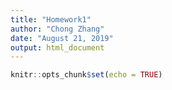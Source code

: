 ```yaml
---
title: "Homework1"
author: "Chong Zhang"
date: "August 21, 2019"
output: html_document
---
```


```r
knitr::opts_chunk$set(echo = TRUE)
```
\begin{align}
& \textit{Since the distortion function:}\\
&J= \sum_{n=1}^N \sum_{k=1}^K r_{nk} || x_n - \mu_k||^2\\
& \text{ and the dissimilarity function: }\\
& || x_n - \mu_k||^2\\

& \text{if we want to find the values for} \{r_{nk}\} \text{and} \{{\mu_k}\} \text{to minimize J. We can perform a iteration of two steps: first,minimize J with}\\
& \text{respect to the} \{r_{nk}\}, \text{keeping the} \{{\mu_k}\} \text{fixed. Second
,minimize J with respect to the} \{{\mu_k}\}, \text{keeping} \{r_{nk}\} \text{fixed.}\\


&\text{when minimize J respect to } \mu_k. \text{ Take derivative with respect to }\mu_k \\
&\frac{dJ}{d\mu_k} = 2\sum_{n=1}^N r_{nk}(x_n -\mu_k) = 0\\
& \sum_{n=1}^N r_{nk}(x_n -\mu_k) = 0\\
&\sum_{n=1}^N r_{nk}x_n =\sum_{n=1}^N r_{nk} \mu_k\\
& \mu_k =\frac{\sum_{n=1}^N r_{nk}x_n }{\sum_{n=1}^N r_{nk}}

 \end{align}